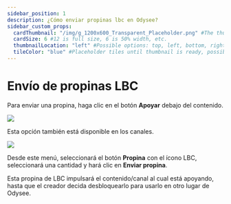 ```yaml
---
sidebar_position: 1
description: ¿Cómo enviar propinas lbc en Odysee?
sidebar_custom_props:
  cardThumbnail: "/img/g_1200x600_Transparent_Placeholder.png" #The thumbnail on the category card.
  cardSize: 6 #12 is full size, 6 is 50% width, etc.
  thumbnailLocation: "left" #Possible options: top, left, bottom, right, none
  tileColor: "blue" #Placeholder tiles until thumbnail is ready, possible options: blue, cream, darkpurple, lightpurple, mauve, orange, pink, none
---
```


# Envío de propinas LBC

Para enviar una propina, haga clic en el botón **Apoyar** debajo del contenido.

![](/img/es/image_42.png)

Esta opción también está disponible en los canales.

![](/img/es/image_43.png)

Desde este menú, seleccionará el botón **Propina** con el ícono LBC, seleccionará una cantidad y hará clic en **Enviar propina**.

Esta propina de LBC impulsará el contenido/canal al cual está apoyando, hasta que el creador decida desbloquearlo para usarlo en otro lugar de Odysee.